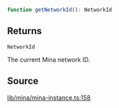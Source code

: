 ```ts
function getNetworkId(): NetworkId
```

## Returns

`NetworkId`

The current Mina network ID.

## Source

[lib/mina/mina-instance.ts:158](https://github.com/o1-labs/o1js/blob/3b1b22555bd0099419efc0703dfdb8b2eb7c3e6f/src/lib/mina/mina-instance.ts#L158)
